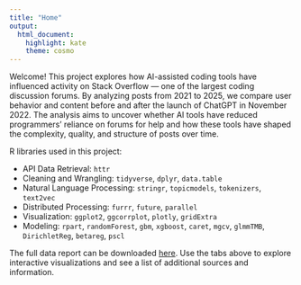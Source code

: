 ```yaml
---
title: "Home"
output:
  html_document: 
    highlight: kate
    theme: cosmo
---
```


Welcome! This project explores how AI-assisted coding tools have influenced activity on Stack Overflow — one of the largest coding discussion forums. By analyzing posts from 2021 to 2025, we compare user behavior and content before and after the launch of ChatGPT in November 2022. The analysis aims to uncover whether AI tools have reduced programmers' reliance on forums for help and how these tools have shaped the complexity, quality, and structure of posts over time. 

R libraries used in this project:

* API Data Retrieval: `httr`
* Cleaning and Wrangling: `tidyverse`, `dplyr`, `data.table`
* Natural Language Processing: `stringr`, `topicmodels`, `tokenizers`, `text2vec`
* Distributed Processing: `furrr`, `future`, `parallel`
* Visualization: `ggplot2`, `ggcorrplot`, `plotly`, `gridExtra`
* Modeling: `rpart`, `randomForest`, `gbm`, `xgboost`, `caret`, `mgcv`, `glmmTMB`, `DirichletReg`, `betareg`, `pscl`

The full data report can be downloaded <a href="written_report/final_report.pdf" target="_blank" rel="noopener noreferrer">here</a>. Use the tabs above to explore interactive visualizations and see a list of additional sources and information.